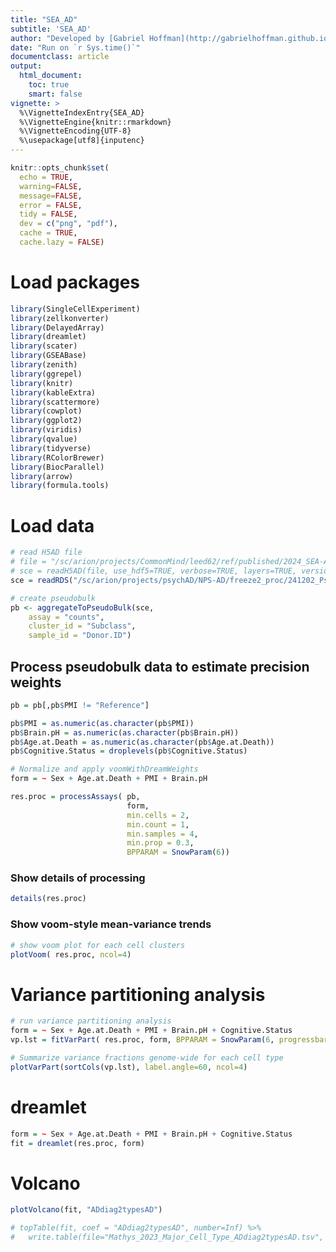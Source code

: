 ```yaml
---
title: "SEA_AD"
subtitle: 'SEA_AD'
author: "Developed by [Gabriel Hoffman](http://gabrielhoffman.github.io/)"
date: "Run on `r Sys.time()`"
documentclass: article
output: 
  html_document:
    toc: true
    smart: false
vignette: >
  %\VignetteIndexEntry{SEA_AD}
  %\VignetteEngine{knitr::rmarkdown}
  %\VignetteEncoding{UTF-8}
  %\usepackage[utf8]{inputenc}
---
```






<!--- 

cd /sc/arion/projects/CommonMind/hoffman/NPS-AD/work/nps_ad/replication/SEA_AD
git pull 
R
rmarkdown::render("SEA_AD.Rmd");



# https://hoffmg01.hpc.mssm.edu/SEA_AD.html





FILE=/sc/arion/projects/CommonMind/leed62/ref/published/2024_SEA-AD_snRNA/SEAAD_A9_RNAseq_final-nuclei.2024-02-13.h5ad
../../../nps_ad/concat_h5ad.py -i <(echo $FILE) -d -o SEAAD_A9_RNAseq_final.h5ad

export R_LIBS_USER=
export R_LIBS=
# /sc/arion/projects/CommonMind/leed62/conda/envs/dreamlet430/bin/R --vanilla --quiet
.libPaths("/sc/arion/projects/CommonMind/leed62/conda/envs/dreamlet430/lib/R/library")

, obsm=FALSE, obsp=FALSE, uns=FALSE, var=FALSE,

--->



```r
knitr::opts_chunk$set(
  echo = TRUE,
  warning=FALSE,
  message=FALSE,
  error = FALSE,
  tidy = FALSE,
  dev = c("png", "pdf"),
  cache = TRUE,
  cache.lazy = FALSE)
```

# Load packages
```r
library(SingleCellExperiment)
library(zellkonverter)
library(DelayedArray)
library(dreamlet)
library(scater)
library(GSEABase)
library(zenith)
library(ggrepel)
library(knitr)
library(kableExtra)
library(scattermore)
library(cowplot)
library(ggplot2)
library(viridis)
library(qvalue)
library(tidyverse)
library(RColorBrewer)
library(BiocParallel)
library(arrow)
library(formula.tools)
```


# Load data
```r
# read H5AD file
# file = "/sc/arion/projects/CommonMind/leed62/ref/published/2024_SEA-AD_snRNA/SEAAD_A9_RNAseq_final-nuclei.2024-02-13.h5ad"
# sce = readH5AD(file, use_hdf5=TRUE, verbose=TRUE, layers=TRUE, version="0.8.0", reader="R")
sce = readRDS("/sc/arion/projects/psychAD/NPS-AD/freeze2_proc/241202_PsychAD_external_validations/241202_SEA-AD.sce.rds")

# create pseudobulk 
pb <- aggregateToPseudoBulk(sce,
    assay = "counts",     
    cluster_id = "Subclass",  
    sample_id = "Donor.ID")
```



## Process pseudobulk data to estimate precision weights
```r
pb = pb[,pb$PMI != "Reference"]

pb$PMI = as.numeric(as.character(pb$PMI))
pb$Brain.pH = as.numeric(as.character(pb$Brain.pH))
pb$Age.at.Death = as.numeric(as.character(pb$Age.at.Death))
pb$Cognitive.Status = droplevels(pb$Cognitive.Status)

# Normalize and apply voomWithDreamWeights
form = ~ Sex + Age.at.Death + PMI + Brain.pH

res.proc = processAssays( pb, 
                          form,  
                          min.cells = 2,
                          min.count = 1,
                          min.samples = 4,
                          min.prop = 0.3,
                          BPPARAM = SnowParam(6))
```

### Show details of processing
```r
details(res.proc) 
```

### Show voom-style mean-variance trends
```r
# show voom plot for each cell clusters  
plotVoom( res.proc, ncol=4) 
```


# Variance partitioning analysis
```r
# run variance partitioning analysis
form = ~ Sex + Age.at.Death + PMI + Brain.pH + Cognitive.Status
vp.lst = fitVarPart( res.proc, form, BPPARAM = SnowParam(6, progressbar=TRUE))
```

```r
# Summarize variance fractions genome-wide for each cell type
plotVarPart(sortCols(vp.lst), label.angle=60, ncol=4)   
```

# dreamlet
```r
form = ~ Sex + Age.at.Death + PMI + Brain.pH + Cognitive.Status
fit = dreamlet(res.proc, form) 
```

# Volcano
```r
plotVolcano(fit, "ADdiag2typesAD")
```

```r
# topTable(fit, coef = "ADdiag2typesAD", number=Inf) %>%
#   write.table(file="Mathys_2023_Major_Cell_Type_ADdiag2typesAD.tsv", quote=FALSE, sep="\t", row.names=FALSE)
```








